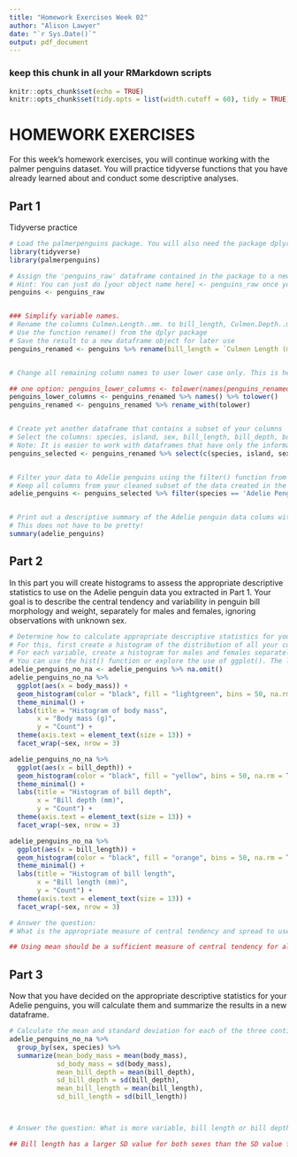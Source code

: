 ```yaml
---
title: "Homework Exercises Week 02"
author: "Alison Lawyer"
date: "`r Sys.Date()`"
output: pdf_document
---
```


### keep this chunk in all your RMarkdown scripts
```r
knitr::opts_chunk$set(echo = TRUE)
knitr::opts_chunk$set(tidy.opts = list(width.cutoff = 60), tidy = TRUE)
```



# HOMEWORK EXERCISES

For this week's homework exercises, you will continue working with the palmer penguins dataset. You will practice tidyverse functions that you have already learned about and conduct some descriptive analyses. 


## Part 1

Tidyverse practice

```r
# Load the palmerpenguins package. You will also need the package dplyr from the tidyverse for the next exercises
library(tidyverse)
library(palmerpenguins)

# Assign the 'penguins_raw' dataframe contained in the package to a new object
# Hint: You can just do [your object name here] <- penguins_raw once you load the package
penguins <- penguins_raw


### Simplify variable names. 
# Rename the columns Culmen.Length..mm. to bill_length, Culmen.Depth..mm. to bill_depth, Flipper.Length..mm. to flipper_length, and Body.Mass..g. to body_mass
# Use the function rename() from the dplyr package
# Save the result to a new dataframe object for later use
penguins_renamed <- penguins %>% rename(bill_length = `Culmen Length (mm)`, bill_depth = `Culmen Depth (mm)`, flipper_length = `Flipper Length (mm)`, body_mass = `Body Mass (g)`)


# Change all remaining column names to user lower case only. This is helpful to avoid confusion about capitalization in your code and speeds up writing code as well! To do this, explore the function toupper() and tolower(). You can rename each column manually as above or you can extract a vector of column names with names(), apply the tolower() function to that vector, and reassign the dataframe column names to that new vector of names. Try it out! 

## one option: penguins_lower_columns <- tolower(names(penguins_renamed))
penguins_lower_columns <- penguins_renamed %>% names() %>% tolower()
penguins_renamed <- penguins_renamed %>% rename_with(tolower)


# Create yet another dataframe that contains a subset of your columns
# Select the columns: species, island, sex, bill_length, bill_depth, body_mass
# Note: It is easier to work with dataframes that have only the information you might need for the analyses and visualizations you want to do. You can always add others later if need be. When you do this, always work on a copy of your data! 
penguins_selected <- penguins_renamed %>% select(c(species, island, sex, bill_length, bill_depth, body_mass))


# Filter your data to Adelie penguins using the filter() function from dplyr
# Keep all columns from your cleaned subset of the data created in the step before
adelie_penguins <- penguins_selected %>% filter(species == 'Adelie Penguin (Pygoscelis adeliae)')


# Print out a descriptive summary of the Adelie penguin data colums with a function of your choice.
# This does not have to be pretty! 
summary(adelie_penguins)


```



## Part 2

In this part you will create histograms to assess the appropriate descriptive statistics to use on the Adelie penguin data you extracted in Part 1. Your goal is to describe the central tendency and variability in penguin bill morphology and weight, separately for males and females, ignoring observations with unknown sex. 

```r

# Determine how to calculate appropriate descriptive statistics for your data.
# For this, first create a histogram of the distribution of all your continuous variables
# For each variable, create a histogram for males and females separately. 
# You can use the hist() function or explore the use of ggplot(). The latter will allow you to split the output by sex without having to create separate subsets of the data by using the facet_wrap() or facet_grid() functions within ggplot. See lecture code for examples.
adelie_penguins_no_na <- adelie_penguins %>% na.omit()
adelie_penguins_no_na %>%
  ggplot(aes(x = body_mass)) +
  geom_histogram(color = "black", fill = "lightgreen", bins = 50, na.rm = TRUE) + 
  theme_minimal() + 
  labs(title = "Histogram of body mass", 
       x = "Body mass (g)", 
       y = "Count") + 
  theme(axis.text = element_text(size = 13)) + 
  facet_wrap(~sex, nrow = 3)

adelie_penguins_no_na %>%
  ggplot(aes(x = bill_depth)) +
  geom_histogram(color = "black", fill = "yellow", bins = 50, na.rm = TRUE) + 
  theme_minimal() + 
  labs(title = "Histogram of bill depth", 
       x = "Bill depth (mm)", 
       y = "Count") + 
  theme(axis.text = element_text(size = 13)) + 
  facet_wrap(~sex, nrow = 3)

adelie_penguins_no_na %>%
  ggplot(aes(x = bill_length)) +
  geom_histogram(color = "black", fill = "orange", bins = 50, na.rm = TRUE) + 
  theme_minimal() + 
  labs(title = "Histogram of bill length", 
       x = "Bill length (mm)", 
       y = "Count") + 
  theme(axis.text = element_text(size = 13)) + 
  facet_wrap(~sex, nrow = 3)

# Answer the question: 
# What is the appropriate measure of central tendency and spread to use for these variables and why? 

## Using mean should be a sufficient measure of central tendency for all values, since there isn't a dramatic visible skew in either direction on the graphs. If we use mean, then we should use standard deviation to measure spread. 

```




## Part 3

Now that you have decided on the appropriate descriptive statistics for your Adelie penguins, you will calculate them and summarize the results in a new dataframe. 

```r

# Calculate the mean and standard deviation for each of the three continuous variables and arrange them in a summary dataframe that contains species, sex, means and standard deviations for each measure (total of 8 columns). 
adelie_penguins_no_na %>%
  group_by(sex, species) %>% 
  summarize(mean_body_mass = mean(body_mass),
            sd_body_mass = sd(body_mass),
            mean_bill_depth = mean(bill_depth),
            sd_bill_depth = sd(bill_depth),
            mean_bill_length = mean(bill_length),
            sd_bill_length = sd(bill_length))



# Answer the question: What is more variable, bill length or bill depth? 

## Bill length has a larger SD value for both sexes than the SD value for bill depth, so bill length is more variable. 

```




